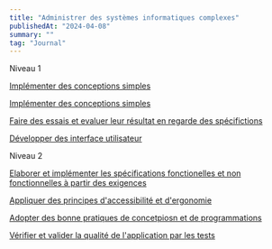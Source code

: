 ```yaml
---
title: "Administrer des systèmes informatiques complexes"
publishedAt: "2024-04-08"
summary: ""
tag: "Journal"
---
```

Niveau 1

[Implémenter des conceptions simples](https://nextjs.org/)

[Implémenter des conceptions simples](https://nextjs.org/)

[Faire des essais et evaluer leur résultat en regarde des spécifictions](https://nextjs.org/)

[Développer des interface utilisateur](https://nextjs.org/)

Niveau 2

[Elaborer et implémenter les spécifications fonctionelles et non fonctionnelles à partir des exigences](https://nextjs.org/)

[Appliquer des principes d'accessibilité et d'ergonomie ](https://nextjs.org/)

[Adopter des bonne pratiques de concetpiosn et de programmations](https://nextjs.org/)

[Vérifier et valider la qualité de l'application par les tests](https://nextjs.org/)